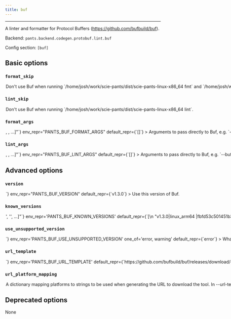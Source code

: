 ```yaml
---
title: buf
---
```



---

A linter and formatter for Protocol Buffers (https://github.com/bufbuild/buf).

Backend: <span className="color--primary">`pants.backend.codegen.protobuf.lint.buf`</span>

Config section: <span className="color--primary">`[buf]`</span>

<span className={styles.options}>

## Basic options

### `format_skip`

<Option
  cli_repr={`--[no-]buf-format-skip`}
  env_repr="PANTS_BUF_FORMAT_SKIP"
  default_repr={`False`}
>
  Don&#x27;t use Buf when running
  `/home/josh/work/scie-pants/dist/scie-pants-linux-x86_64 fmt` and
  `/home/josh/work/scie-pants/dist/scie-pants-linux-x86_64 lint`.
</Option>

### `lint_skip`

<Option
  cli_repr={`--[no-]buf-lint-skip`}
  env_repr="PANTS_BUF_LINT_SKIP"
  default_repr={`False`}
>
  Don&#x27;t use Buf when running
  `/home/josh/work/scie-pants/dist/scie-pants-linux-x86_64 lint`.
</Option>

### `format_args`

<Option
  cli_repr={`--buf-format-args="[<shell_str>, <shell_str>, ...]"`}
  env_repr="PANTS_BUF_FORMAT_ARGS"
  default_repr={`[]`}
>
  Arguments to pass directly to Buf, e.g. `--buf-args='--error-format json'`.
</Option>

### `lint_args`

<Option
  cli_repr={`--buf-lint-args="[<shell_str>, <shell_str>, ...]"`}
  env_repr="PANTS_BUF_LINT_ARGS"
  default_repr={`[]`}
>
  Arguments to pass directly to Buf, e.g. `--buf-args='--error-format json'`.
</Option>

## Advanced options

### `version`

<Option
  cli_repr={`--buf-version=<str>`}
  env_repr="PANTS_BUF_VERSION"
  default_repr={`v1.3.0`}
>
  Use this version of Buf.
</Option>

### `known_versions`

<Option
  cli_repr={`--buf-known-versions="['<str>', '<str>', ...]"`}
  env_repr='PANTS_BUF_KNOWN_VERSIONS'
  default_repr={`[\n  "v1.3.0|linux_arm64 |fbfd53c501451b36900247734bfa4cbe86ae05d0f51bc298de8711d5ee374ee5|13940828",\n  "v1.3.0|linux_x86_64|e29c4283b1cd68ada41fa493171c41d7605750d258fcd6ecdf692a63fae95213|15267162",\n  "v1.3.0|macos_arm64 |147985d7f2816a545792e38b26178ff4027bf16cd3712f6e387a4e3692a16deb|15391890",\n  "v1.3.0|macos_x86_64|3b6bd2e5a5dd758178aee01fb067261baf5d31bfebe93336915bfdf7b21928c4|15955291"\n]`}
>

Known versions to verify downloads against.

Each element is a pipe-separated string of `version|platform|sha256|length`, where:

```
- `version` is the version string
- `platform` is one of [linux_arm64,linux_x86_64,macos_arm64,macos_x86_64],
- `sha256` is the 64-character hex representation of the expected sha256
digest of the download file, as emitted by `shasum -a 256`
- `length` is the expected length of the download file in bytes, as emitted by
`wc -c`
```

E.g., `3.1.2|macos_x86_64|6d0f18cd84b918c7b3edd0203e75569e0c7caecb1367bbbe409b44e28514f5be|42813`.

Values are space-stripped, so pipes can be indented for readability if necessary.

</Option>

### `use_unsupported_version`

<Option
  cli_repr={`--buf-use-unsupported-version=<UnsupportedVersionUsage>`}
  env_repr='PANTS_BUF_USE_UNSUPPORTED_VERSION'
  one_of='error, warning'
  default_repr={`error`}
>

What action to take in case the requested version of Buf is not supported.

Supported Buf versions: unspecified

</Option>

### `url_template`

<Option
  cli_repr={`--buf-url-template=<str>`}
  env_repr='PANTS_BUF_URL_TEMPLATE'
  default_repr={`https://github.com/bufbuild/buf/releases/download/{version}/buf-{platform}.tar.gz`}
>
URL to download the tool, either as a single binary file or a compressed file (e.g. zip file). You can change this to point to your own hosted file, e.g. to work with proxies or for access via the filesystem through a `file:$abspath` URL (e.g. `file:/this/is/absolute`, possibly by [templating the buildroot in a config file](https://www.pantsbuild.org/v2.12/docs/options#config-file-entries)).

Use `{version}` to have the value from --version substituted, and `{platform}` to have a value from --url-platform-mapping substituted in, depending on the current platform. For example, https://github.com/.../protoc-&#123;version&#125;-&#123;platform&#125;.zip.

</Option>

### `url_platform_mapping`

<Option
  cli_repr={`--buf-url-platform-mapping="{'key1': val1, 'key2': val2, ...}"`}
  env_repr='PANTS_BUF_URL_PLATFORM_MAPPING'
  default_repr={`{\n  "linux_arm64": "Linux-aarch64",\n  "linux_x86_64": "Linux-x86_64",\n  "macos_arm64": "Darwin-arm64",\n  "macos_x86_64": "Darwin-x86_64"\n}`}
>
A dictionary mapping platforms to strings to be used when generating the URL to download the tool.

In --url-template, anytime the `{platform}` string is used, Pants will determine the current platform, and substitute `{platform}` with the respective value from your dictionary.

For example, if you define `{"macos_x86_64": "apple-darwin", "linux_x86_64": "unknown-linux"}`, and run Pants on Linux with an intel architecture, then `{platform}` will be substituted in the --url-template option with unknown-linux.

</Option>

## Deprecated options

None

</span>

